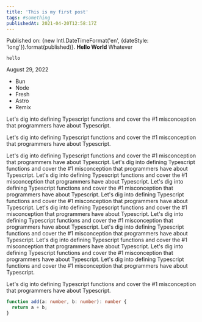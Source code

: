 ```yaml
---
title: 'This is my first post'
tags: #something
publishedAt: 2021-04-20T12:58:17Z
---
```



Published on: {new Intl.DateTimeFormat('en', {dateStyle: 'long'}).format(published)}.
**Hello World**
Whatever

`hello`

<span>August 29, 2022</span>
<ul class="p-0 flex items-center gap-2 list-none">
  <li class="p-1 bg-[#2A325E30] rounded-md text-sm font-bold">Bun</li>
  <li class="p-1 bg-[#2A325E30] rounded-md text-sm font-bold">Node</li>
  <li class="p-1 bg-[#2A325E30] rounded-md text-sm font-bold">Fresh</li>
  <li class="p-1 bg-[#2A325E30] rounded-md text-sm font-bold">Astro</li>
  <li class="p-1 bg-[#2A325E30] rounded-md text-sm font-bold">Remix</li>
</ul>
<p>
  Let's dig into defining Typescript functions and cover the #1 misconception
  that programmers have about Typescript.
</p>

Let's dig into defining Typescript functions and cover the #1 misconception
that programmers have about Typescript.

Let's dig into defining Typescript functions and cover the #1 misconception
that programmers have about Typescript.
Let's dig into defining Typescript functions and cover the #1 misconception
that programmers have about Typescript.
Let's dig into defining Typescript functions and cover the #1 misconception
that programmers have about Typescript.
Let's dig into defining Typescript functions and cover the #1 misconception
that programmers have about Typescript.
Let's dig into defining Typescript functions and cover the #1 misconception
that programmers have about Typescript.
Let's dig into defining Typescript functions and cover the #1 misconception
that programmers have about Typescript.
Let's dig into defining Typescript functions and cover the #1 misconception
that programmers have about Typescript.
Let's dig into defining Typescript functions and cover the #1 misconception
that programmers have about Typescript.
Let's dig into defining Typescript functions and cover the #1 misconception
that programmers have about Typescript.
Let's dig into defining Typescript functions and cover the #1 misconception
that programmers have about Typescript.
Let's dig into defining Typescript functions and cover the #1 misconception
that programmers have about Typescript.

Let's dig into defining Typescript functions and cover the #1 misconception
that programmers have about Typescript.

```ts
function add(a: number, b: number): number {
  return a + b;
}
```
